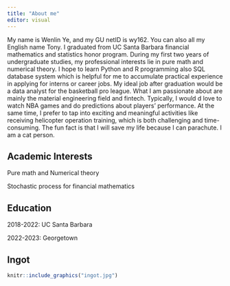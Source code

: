 ```yaml
---
title: "About me"
editor: visual
---
```


My name is Wenlin Ye, and my GU netID is wy162. You can also all my English name Tony. I graduated from UC Santa Barbara financial mathematics and statistics honor program. During my first two years of undergraduate studies, my professional interests lie in pure math and numerical theory. I hope to learn Python and R programming also SQL database system which is helpful for me to accumulate practical experience in applying for interns or career jobs. My ideal job after graduation would be a data analyst for the basketball pro league. What I am passionate about are mainly the material engineering field and fintech. Typically, I would d love to watch NBA games and do predictions about players' performance. At the same time, I prefer to tap into exciting and meaningful activities like receiving helicopter operation training, which is both challenging and time-consuming. The fun fact is that I will save my life because I can parachute. I am a cat person.

## Academic Interests

Pure math and Numerical theory

Stochastic process for financial mathematics

## Education

2018-2022: UC Santa Barbara

2022-2023: Georgetown

## Ingot

```r
knitr::include_graphics("ingot.jpg")

```